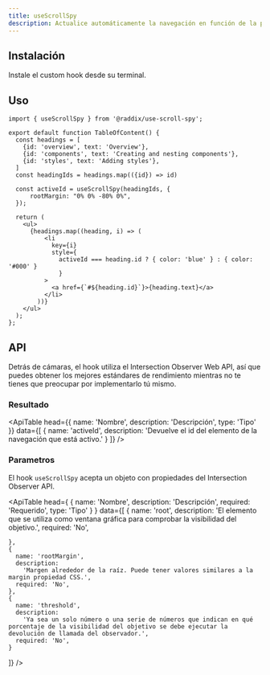 ```yaml
---
title: useScrollSpy
description: Actualice automáticamente la navegación en función de la posición de desplazamiento.
---
```


## Instalación

Instale el custom hook desde su terminal.

<Snippet pkg text='@raddix/use-scroll-spy' />

## Uso

```tsx
import { useScrollSpy } from '@raddix/use-scroll-spy';

export default function TableOfContent() {
  const headings = [
    {id: 'overview', text: 'Overview'},
    {id: 'components', text: 'Creating and nesting components'},
    {id: 'styles', text: 'Adding styles'},
  ]
  const headingIds = headings.map(({id}) => id)

  const activeId = useScrollSpy(headingIds, {
      rootMargin: "0% 0% -80% 0%",
  });

  return (
    <ul>
      {headings.map((heading, i) => (
          <li
            key={i}
            style={
              activeId === heading.id ? { color: 'blue' } : { color: '#000' }
              }
          >
            <a href={`#${heading.id}`}>{heading.text}</a>
          </li>
        ))}
    </ul>
  );
};
```

## API

Detrás de cámaras, el hook utiliza el Intersection Observer Web API, así que puedes obtener los mejores estándares de rendimiento mientras no te tienes que preocupar por implementarlo tú mismo.

### Resultado

<ApiTable
  head={{
    name: 'Nombre',
    description: 'Descripción',
    type: 'Tipo'
  }}
  data={[
    {
      name: 'activeId',
      description:
        'Devuelve el id del elemento de la navegación que está activo.'
    }
  ]}
/>

### Parametros

El hook `useScrollSpy` acepta un objeto con propiedades del Intersection Observer API.

<ApiTable
  head={
    {
      name: 'Nombre',
      description: 'Descripción',
      required: 'Requerido',
      type: 'Tipo'
    }
  }
  data={[
    {
      name: 'root',
      description:
        'El elemento que se utiliza como ventana gráfica para comprobar la visibilidad del objetivo.',
      required: 'No',

    },
    {
      name: 'rootMargin',
      description:
        'Margen alrededor de la raíz. Puede tener valores similares a la margin propiedad CSS.',
      required: 'No',
    },
    {
      name: 'threshold',
      description:
        'Ya sea un solo número o una serie de números que indican en qué porcentaje de la visibilidad del objetivo se debe ejecutar la devolución de llamada del observador.',
      required: 'No',
    }

]}
/>
